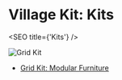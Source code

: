 # Village Kit: Kits

<SEO title={'Kits'} />

![Grid Kit](../../assets/catalyst-site-social.jpg)

- [Grid Kit: Modular Furniture](./kit)
